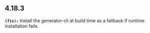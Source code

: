 ## 4.18.3
**`(fix):`** Install the generator-cli at build time as a fallback if runtime installation fails. 


